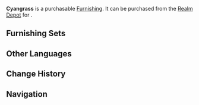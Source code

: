 {{Furnishing Infobox
|id             = 372321
|image          = Item Cyangrass.png
|category       = Landform
|subcategory    = Tree
|rarity         = 3
|adeptal_energy = 20
|load           = 50
|reduced_load   = 50
|description    = A tall arbor with dense cyan leaves growing on it in multiple clusters, a feature that has caused them to be compared to interwoven clouds. They say that [[Onikabuto]] will make themselves nests amidst the leaf-clouds for their larvae, who have yet to grow their hard shells out, to rest. Adults often tell their children not to disturb these small Onikabuto and to let them experience peaceful childhoods instead.
|source1        = [[Realm Depot]]
}}
'''Cyangrass''' is a purchasable [[Furnishing]]. It can be purchased from the [[Realm Depot]] for {{Item|Realm Currency|30|x=80}}.

==Furnishing Sets==
{{Craft Usage}}

==Other Languages==
{{Other Languages
|en      = Cyangrass
|zhs     = 青磁蓬生
|zhs_rm  = Qīngcí Péngshēng
|zht     = 青磁蓬生
|zht_rm  = Qīngcí Péngshēng
|zh_tl   = 
|ja      = 青磁蓬生
|ja_rm   = Seiji Yomogiu{{Assumed}}
|ja_tl   = Celadon Wasteland
|ko      = 울창한 청자
|ko_rm   = Ulchanghan Cheongja
|ko_tl   = Dense Celadon
|es      = Cian entrelazado
|es_tl   = Internlaced Cyan
|fr      = Friche cyan
|fr_tl   = Cyan Wilderness
|ru      = Синий растрёпа
|ru_tl   = 
|th      = ร่มเงาแห่งแมกไม้สีคราม
|th_rm   = 
|th_tl   = 
|vi      = Lục Lam Xen Kẽ
|vi_tl   = 
|de      = Keramikbaum
|de_tl   = Ceramic Tree
|id      = Persebaran Daun Hijau
|id_tl   = Spreading of Green Leaves
|pt      = Verde Magnético
|pt_tl   = 
}}

==Change History==
{{Change History|2.2}}

==Navigation==
{{Furnishing Navbox/Exterior|Landform}}